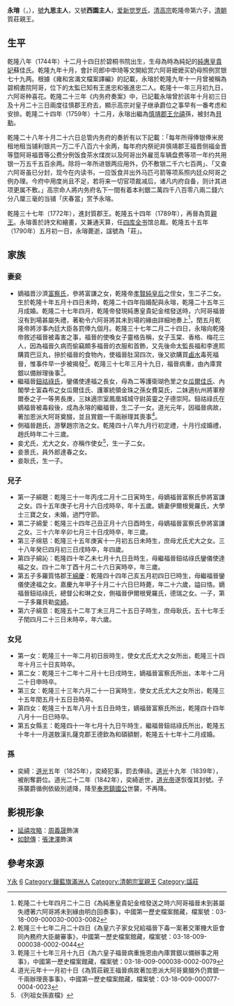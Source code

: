 {{Manchu name|[[爱新觉罗氏|爱新觉罗]]}}
'''永瑢'''（{{lang-mnc|ᠶᡠᠩ ᡳᡠᠩ|v=yung iong}}，{{bd|1744年|1月28日|1790年|6月13日|catIdx=A}}），[[號|號]]'''九思主人'''，又號'''西園主人'''，[[爱新觉罗氏|爱新觉罗氏]]，[[清高宗|清高宗]]乾隆帝第六子，[[清朝|清朝]]質莊親王。

== 生平 ==

乾隆八年（1744年）十二月十四日於碧桐书院出生，生母為時為純妃的[[純惠皇貴妃|純惠皇貴妃]]蘇佳氏。乾隆九年十月，會計司郎中申琦等文開給赏六阿哥嬷嬷买奶母照例赏银七十九两。根據《雍和宮滿文檔案譯編》的記載，永瑢於乾隆九年十一月曾被稱為碧桐書院阿哥，位下的太監已知有王進忠和張進忠二人。乾隆十一年三月初九日，六阿哥种喜花。乾隆二十三年《内务府奏案》中，已記載永瑢曾於該年十月初三日及十月二十三日兩度往慎郡王府去，顯示高宗对皇子继承爵位之事早有一番考虑和安排。乾隆二十四年（1759年）十二月，永瑢出繼為[[胤禧|慎靖郡王允禧]]孫，被封為[[貝勒|貝勒]]。

乾隆二十八年十月二十六日总管内务府的奏折有以下記載：「每年所得俸银俸米房租地租当铺利银共一万二千八百六十余两，每年府内祭祀并慎靖郡王福晋侧福金晋等暨阿哥福晋等公费分例饭食茶水煤炭以及阿哥出外雇觅车辆盘费等项一年约共用银一万五千五百余两。除将一年所进银两应用外，仍不敷银二千六七百两」、「又查六阿哥虽已分封，现今在内读书，一应饭食并出外马匹弓箭等项系照内廷众阿哥之例办理。今府中用度尚且不足，若将来一切官项裁减后，诸凡内府自备，则计其进项更属不敷。」高宗命人將内务府名下一間有着本利銀二萬四千八百零八兩二錢六分八厘三毫的当铺「庆春當」赏予永瑢。

乾隆三十七年（1772年），進封質郡王。乾隆五十四年（1789年），再晉為質[[親王|親王]]。永瑢善於詩文和繪畫，又兼通天算，任[[四库全书|四库全书]]馆总裁。乾隆五十五年（1790年）五月初一日，永瑢薨逝，諡號為「莊」。

== 家族 ==
===妻妾===

*嫡福晋沙濟[[富察氏|富察氏]]，參將富謙之女，乾隆帝[[孝賢純皇后|孝賢純皇后]]之侄女，生二子二女。生於乾隆十年五月十四日未時，乾隆二十四年指婚配與永瑢，乾隆二十五年三月成婚。乾隆二十七年四月，乾隆帝發現純惠皇貴妃金棺發送時，六阿哥福晉沒有到場甚屬失禮，著勒令六阿哥將其未到場的緣由詳細地奏上<ref>乾隆二十七年四月二十二日《為純惠皇貴妃金棺發送之時六阿哥福晉未到甚屬失禮著六阿哥將未到緣由明白回奏事》，中國第一歷史檔案館藏，檔案號：03-18-009-000030-0003-0082</ref>，閏五月乾隆帝將涉事內廷大臣各罰俸九個月。乾隆三十七年二月二十四日，永瑢向乾隆帝敘述福晉被毒害之事，福晉的使喚女子靈格告稱，女子玉棠、香格、梅花三人，因為福晉久病而偷竊頗多福晉的衣服和首飾，又先後命太監長福和李進熙購買巴豆丸，摻於福晉的食物內，使福晉肚瀉四次，後又欲購買[[鹽滷|鹵水]]毒死福晉，惟事件早一步被揭發<ref>乾隆三十七年二月二十四日《為皇六子家女兒給福晉下毒一案著交軍機大臣會同內務府大臣嚴審事》，中國第一歷史檔案館藏，檔案號：03-18-009-000038-0002-0044</ref>。乾隆三十七年三月十九日，福晉病重，由內庫賞銀以備辦理後事<ref>乾隆三十七年三月十九日《為六皇子福晉病重施恩由內庫賞銀以備辦事之用事》，中國第一歷史檔案館藏，檔案號：03-18-009-000038-0002-0079</ref>。
*繼福晉[[鈕祜祿氏|鈕祜祿氏]]，鑾儀使達福之長女，母為二等護衛瑚色里之女[[瓜爾佳氏|瓜爾佳氏]]、內閣學士富森布之女瓜爾佳氏、護軍統領金珠之孫女費莫氏，二妹適杭州將軍穆爾泰之子一等男長庚，三妺適宗室鳳凰城城守尉英靈之子德崇阿。鈕祜祿氏在嫡福晉被毒殺後，成為永瑢的繼福晉，生二子一女。道光元年，因福晉病故，著加恩派大阿哥奠醊，並且賞銀一千兩辦理其喪事<ref>道光元年十一月初十日《為質莊親王福晉病故著加恩派大阿哥奠醊外仍賞銀一千兩辦理喪事事》，中國第一歷史檔案館藏，檔案號：03-18-009-000077-0004-0023</ref>。
*側福晉趙氏，游擊趙宗浩之女。乾隆四十八年九月行初定禮，十月行成婚禮，趙氏時年二十三歲。
*妾尤氏，尤大之女，亦稱作使女<ref>《列祖女孫直檔》</ref>，生一子二女。
*妾景氏，員外郎達春之女。
*妾耿氏，生一子。

===兒子===
*第一子綿聰：乾隆三十一年丙戌二月十二日寅時生，母嫡福晉富察氏參將富謙之女。四十五年庚子七月十六日戌時卒，年十五歲。嫡妻伊爾根覺羅氏，大學士三寶之女，未婚，過門守節。
*第二子綿愛：乾隆三十四年己丑正月十六日酉時生，母嫡福晉富察氏參將富謙之女。三十六年辛卯七月三十日戌時卒，年三歲。
*第三子绵慈：乾隆三十五年庚寅十一月初五日未時生，庶母尤氏尤大之女。三十八年癸巳四月初三日戌時卒，年四歲。
*第四子綿訫：乾隆四十年乙未七月十九日丑時生，母繼福晉鈕祜祿氏鑾儀使達福之女。四十二年丁酉十月二十六日寅時卒，年三歲。
*第五子多羅質恪郡王[[綿慶|綿慶]]：乾隆四十四年己亥五月初四日巳時生，母繼福晉鑾儀使達福之女。嘉慶九年甲子十月二十六日巳時薨，年二十六歲，謚曰恪。嫡福晉鈕祜祿氏，總督公和琳之女，側福晉伊爾根覺羅氏，德瑞之女。一子，第一子多羅貝勒[[奕綺|奕綺]]。
*第六子綿意：乾隆五十二年丁未三月二十五日子時生，庶母耿氏，五十七年壬子閏四月二十三日未時卒，年六歲。

===女兒===
*第一女：乾隆三十一年二月初日辰時生，使女尤氏尤大之女所出，乾隆三十四年十月三十日亥時卒。
*第二女：乾隆三十二年十二月十七日戌時生，嫡福晉富察氏所出，本年十二月二十日申時卒。
*第三女：乾隆三十三年六月二十一日寅時生，使女尤氏尤大之女所出，乾隆三十五年閏五月十五日丑時卒。
*第四女：乾隆三十五年八月十五日丑時生，嫡福晉富察氏所出，乾隆四十四年八月十一日巳時卒。
*第五女縣主：乾隆四十一年七月十九日午時生，繼福晉鈕祜祿氏所出，乾隆五十年十一月選敖漢扎薩克郡王德欽為和碩額駙，乾隆五十七年十二月成婚。

===孫===
*奕綺：[[道光|道光]]五年（1825年），奕綺犯事，罰去俸祿。[[道光|道光]]十九年（1839年），被削奪爵位。道光二十二年（1842年），奕綺逝世，[[道光帝|道光帝]]遂恢復其封號。子孫襲爵循例依級別遞降，降至[[奉恩鎮國公|奉恩鎮國公]]世襲，不再降。

== 影視形象 ==
* [[延禧攻略|延禧攻略]]：[[周義晟|周義晟]]飾演
* [[如懿傳|如懿傳]]：[[張津澤|張津澤]]飾演

==參考來源==
{{Reflist}}

{{start box}}
{{s-hou|慎郡王世系|1744年|1月28日|1790年|6月13日|清聖祖世系}}
{{s-roy}}
{{s-before|養祖父慎靖郡王[[允禧|允禧]]}}
{{s-title|[[慎郡王|質親王]]|任職期間：1789年－1790年}}
{{s-after|遞降為郡王<br>五子質恪郡王[[綿慶|綿慶]]}}
{{end box}}
{{清高宗皇室}}
[[Category:愛新覺羅氏|Y永]]
[[Category:清高宗皇子|6]]
[[Category:鑲藍旗滿洲人|Category:鑲藍旗滿洲人]]
[[Category:清朝宗室親王|Category:清朝宗室親王]]
[[Category:諡莊|Category:諡莊]]